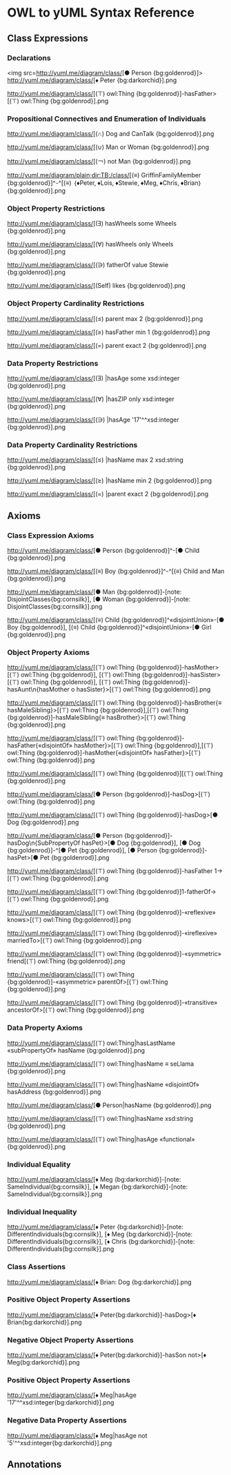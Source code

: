 = OWL to yUML Syntax Reference =


== Class Expressions ==

=== Declarations ===

{{{Declaration(Class(Person))}}}
<img src=http://yuml.me/diagram/class/[● Person {bg:goldenrod}]></img><br>

{{{Declaration(NamedIndividual(Peter))}}}
http://yuml.me/diagram/class/[♦ Peter {bg:darkorchid}].png

{{{Declaration(ObjectProperty(hasFather))}}}
http://yuml.me/diagram/class/[(⊤) owl:Thing {bg:goldenrod}]-hasFather>[(⊤) owl:Thing {bg:goldenrod}].png


=== Propositional Connectives and Enumeration of Individuals ===

{{{ObjectIntersectionOf(Dog CanTalk)}}}
http://yuml.me/diagram/class/[(∩) Dog and CanTalk {bg:goldenrod}].png

{{{ObjectUnionOf(Man Woman)}}}
http://yuml.me/diagram/class/[(∪) Man or Woman {bg:goldenrod}].png

{{{ObjectComplementOf(Man)}}}
http://yuml.me/diagram/class/[(￢) not Man {bg:goldenrod}].png

{{{EquivalentClasses(GriffinFamilyMember ObjectOneOf(Peter Lois Stewie Meg Chris Brian))}}}
http://yuml.me/diagram/plain;dir:TB;/class/[(≡) GriffinFamilyMember {bg:goldenrod}]^-^[(≡) ｛♦Peter‚ ♦Lois‚ ♦Stewie‚ ♦Meg‚ ♦Chris‚ ♦Brian｝ {bg:goldenrod}].png


=== Object Property Restrictions ===

{{{ObjectSomeValuesFrom(hasWheels Wheels)}}}
http://yuml.me/diagram/class/[(Ǝ) hasWheels some Wheels {bg:goldenrod}].png

{{{ObjectAllValuesFrom(hasWheels Wheels)}}}
http://yuml.me/diagram/class/[(∀) hasWheels only Wheels {bg:goldenrod}].png

{{{ObjectHasValue(fatherOf Stewie)}}}
http://yuml.me/diagram/class/[(∋) fatherOf value Stewie {bg:goldenrod}].png

{{{ObjectHasSelf(likes)}}}
http://yuml.me/diagram/class/[(Self) likes {bg:goldenrod}].png


=== Object Property Cardinality Restrictions ===

{{{ObjectMaxCardinality(parent 2)}}}
http://yuml.me/diagram/class/[(≤) parent max 2 {bg:goldenrod}].png

{{{ObjectMinCardinality(hasFather 2)}}}
http://yuml.me/diagram/class/[(≥) hasFather min 1 {bg:goldenrod}].png

{{{ObjectExactCardinality(parent 2)}}}
http://yuml.me/diagram/class/[(=) parent exact 2 {bg:goldenrod}].png


=== Data Property Restrictions ===

{{{DataSomeValuesFrom(hasAge xsd:integer)}}}
http://yuml.me/diagram/class/[(Ǝ) |hasAge some xsd:integer {bg:goldenrod}].png

{{{DataAllValuesFrom(hasZIP xsd:integer)}}}
http://yuml.me/diagram/class/[(∀) |hasZIP only xsd:integer {bg:goldenrod}].png

{{{DataHasValue(hasAge "17"^^xsd:integer)}}}
http://yuml.me/diagram/class/[(∋) |hasAge '17'^^xsd:integer {bg:goldenrod}].png



=== Data Property Cardinality Restrictions ===

{{{DataMaxCardinality(2 hasName xsd:string)}}}
http://yuml.me/diagram/class/[(≤) |hasName max 2 xsd:string {bg:goldenrod}].png

{{{DataMinCardinality(2 hasName)}}}
http://yuml.me/diagram/class/[(≥) |hasName min 2  {bg:goldenrod}].png

{{{ObjectExactCardinality(parent 2)}}}
http://yuml.me/diagram/class/[(=) |parent exact 2 {bg:goldenrod}].png


== Axioms ==


=== Class Expression Axioms ===

{{{SubClassOf(Child Person)}}}
http://yuml.me/diagram/class/[● Person {bg:goldenrod}]^-[● Child {bg:goldenrod}].png

{{{EquivalentClasses(Boy ObjectIntersectionOf(Child Man))}}}
http://yuml.me/diagram/class/[(≡) Boy {bg:goldenrod}]^-^[(≡) Child and Man {bg:goldenrod}].png

{{{DisjointClasses(Man Woman)}}}
http://yuml.me/diagram/class/[● Man {bg:goldenrod}]-[note: DisjointClasses{bg:cornsilk}], [● Woman {bg:goldenrod}]-[note: DisjointClasses{bg:cornsilk}].png

{{{DisjointUnion(Child Boy Girl)}}}
http://yuml.me/diagram/class/[(≡) Child {bg:goldenrod}]^«disjointUnion»-[● Boy {bg:goldenrod}], [(≡) Child {bg:goldenrod}]^«disjointUnion»-[● Girl {bg:goldenrod}].png



=== Object Property Axioms ===

{{{SubObjectPropertyOf(ObjectPropertyChain(hasMother hasSister) hasAunt)}}}
http://yuml.me/diagram/class/[(⊤) owl:Thing {bg:goldenrod}]-hasMother>[(⊤) owl:Thing {bg:goldenrod}], [(⊤) owl:Thing {bg:goldenrod}]-hasSister>[(⊤) owl:Thing {bg:goldenrod}], [(⊤) owl:Thing {bg:goldenrod}]-hasAunt\n{hasMother o hasSister}>[(⊤) owl:Thing {bg:goldenrod}].png

{{{EquivalentObjectProperties(hasBrother hasMaleSibling)}}}
http://yuml.me/diagram/class/[(⊤) owl:Thing {bg:goldenrod}]-hasBrother{≡ hasMaleSibling}>[(⊤) owl:Thing {bg:goldenrod}],[(⊤) owl:Thing {bg:goldenrod}]-hasMaleSibling{≡ hasBrother}>[(⊤) owl:Thing {bg:goldenrod}].png

{{{DisjointObjectProperties(hasFather hasMother)}}}
http://yuml.me/diagram/class/[(⊤) owl:Thing {bg:goldenrod}]-hasFather{«disjointOf» hasMother}>[(⊤) owl:Thing {bg:goldenrod}],[(⊤) owl:Thing {bg:goldenrod}]-hasMother{«disjointOf» hasFather}>[(⊤) owl:Thing {bg:goldenrod}].png

{{{InverseObjectProperties(hasFather fatherOf)}}}
http://yuml.me/diagram/class/[(⊤) owl:Thing {bg:goldenrod}]<fatherOf-hasFather>[(⊤) owl:Thing {bg:goldenrod}].png

{{{ObjectPropertyDomain(hasDog Person)}}}
http://yuml.me/diagram/class/[● Person {bg:goldenrod}]-hasDog>[(⊤) owl:Thing {bg:goldenrod}].png

{{{ObjectPropertyRange(hasDog Dog)}}}
http://yuml.me/diagram/class/[(⊤) owl:Thing {bg:goldenrod}]-hasDog>[● Dog {bg:goldenrod}].png

{{{ObjectPropertyDomain(hasDog Person) ObjectPropertyRange(hasDog Dog) ObjectPropertyDomain(hasPet Person) ObjectPropertyRange(hasPet Dog) SubObjectPropertyOf(hasDog hasPet)}}}
http://yuml.me/diagram/class/[● Person {bg:goldenrod}]-hasDog\n{SubPropertyOf hasPet}>[● Dog {bg:goldenrod}], [● Dog {bg:goldenrod}]-^[● Pet {bg:goldenrod}], [● Person {bg:goldenrod}]-hasPet>[● Pet {bg:goldenrod}].png

{{{FunctionalObjectProperty(hasFather)}}}
http://yuml.me/diagram/class/[(⊤) owl:Thing {bg:goldenrod}]-hasFather 1->[(⊤) owl:Thing {bg:goldenrod}].png

{{{InverseFunctionalObjectProperty(fatherOf)}}}
http://yuml.me/diagram/class/[(⊤) owl:Thing {bg:goldenrod}]1-fatherOf->[(⊤) owl:Thing {bg:goldenrod}].png

{{{ReflexiveObjectProperty(knows)}}}
http://yuml.me/diagram/class/[(⊤) owl:Thing {bg:goldenrod}]-«reflexive» knows>[(⊤) owl:Thing {bg:goldenrod}].png

{{{IrreflexiveObjectProperty(marriedTo)}}}
http://yuml.me/diagram/class/[(⊤) owl:Thing {bg:goldenrod}]-«ireflexive» marriedTo>[(⊤) owl:Thing {bg:goldenrod}].png

{{{SymmetricObjectProperty(friend)}}}
http://yuml.me/diagram/class/[(⊤) owl:Thing {bg:goldenrod}]-«symmetric» friend[(⊤) owl:Thing {bg:goldenrod}].png

{{{AsymmetricObjectProperty(parentOf)}}}
http://yuml.me/diagram/class/[(⊤) owl:Thing {bg:goldenrod}]-«asymmetric» parentOf>[(⊤) owl:Thing {bg:goldenrod}].png

{{{TransitiveObjectProperty(ancestorOf)}}}
http://yuml.me/diagram/class/[(⊤) owl:Thing {bg:goldenrod}]-«transitive» ancestorOf>[(⊤) owl:Thing {bg:goldenrod}].png



=== Data Property Axioms ===

{{{SubDataPropertyOf(hasLastName hasName)}}}
http://yuml.me/diagram/class/[(⊤) owl:Thing|hasLastName «subPropertyOf» hasName {bg:goldenrod}].png

{{{EquivalentDataProperties(hasName seLlama)}}}
http://yuml.me/diagram/class/[(⊤) owl:Thing|hasName ≡ seLlama {bg:goldenrod}].png

{{{DisjointDataProperties(hasName hasAddress)}}}
http://yuml.me/diagram/class/[(⊤) owl:Thing|hasName «disjointOf» hasAddress {bg:goldenrod}].png

{{{DataPropertyDomain(hasName Person)}}}
http://yuml.me/diagram/class/[● Person|hasName {bg:goldenrod}].png

{{{DataPropertyRange(hasName xsd:string)}}}
http://yuml.me/diagram/class/[(⊤) owl:Thing|hasName xsd:string {bg:goldenrod}].png

{{{FunctionalDataProperty(hasAge)}}}
http://yuml.me/diagram/class/[(⊤) owl:Thing|hasAge «functional» {bg:goldenrod}].png


===  Individual Equality ===

{{{ SameIndividual(Meg Megan)}}}
http://yuml.me/diagram/class/[♦ Meg {bg:darkorchid}]-[note: SameIndividual{bg:cornsilk}], [♦ Megan {bg:darkorchid}]-[note: SameIndividual{bg:cornsilk}].png


===  Individual Inequality ===

{{{ DifferentIndividuals(Peter Meg Chris Stewie)}}}
http://yuml.me/diagram/class/[♦ Peter {bg:darkorchid}]-[note: DifferentIndividuals{bg:cornsilk}], [♦ Meg {bg:darkorchid}]-[note: DifferentIndividuals{bg:cornsilk}], [♦ Chris {bg:darkorchid}]-[note: DifferentIndividuals{bg:cornsilk}].png


=== Class Assertions ===

{{{ ClassAssertion(Dog Brian)}}}
http://yuml.me/diagram/class/[♦ Brian: Dog {bg:darkorchid}].png


===  Positive Object Property Assertions ===

{{{ ObjectPropertyAssertion(hasDog Peter Brian)}}}
http://yuml.me/diagram/class/[♦ Peter{bg:darkorchid}]-hasDog>[♦ Brian{bg:darkorchid}].png



===  Negative Object Property Assertions ===

{{{ NegativeObjectPropertyAssertion(hasSon Peter Meg)}}}
http://yuml.me/diagram/class/[♦ Peter{bg:darkorchid}]-hasSon not>[♦ Meg{bg:darkorchid}].png


===  Positive Object Property Assertions ===

{{{ DataPropertyAssertion(hasAge Meg "17"^^xsd:integer)}}}
http://yuml.me/diagram/class/[♦ Meg|hasAge '17'^^xsd:integer{bg:darkorchid}].png


===  Negative Data Property Assertions ===

{{{ NegativeDataPropertyAssertion(hasAge Meg "5"^^xsd:integer)}}}
http://yuml.me/diagram/class/[♦ Meg|hasAge not '5'^^xsd:integer{bg:darkorchid}].png


== Annotations ==